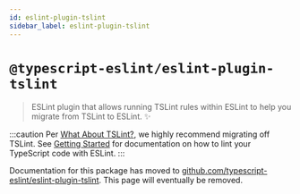 ```yaml
---
id: eslint-plugin-tslint
sidebar_label: eslint-plugin-tslint
---
```


# `@typescript-eslint/eslint-plugin-tslint`

> ESLint plugin that allows running TSLint rules within ESLint to help you migrate from TSLint to ESLint. ✨

:::caution
Per [What About TSLint?](../linting/troubleshooting/TSLint.mdx), we highly recommend migrating off TSLint.
See [Getting Started](../Getting_Started.mdx) for documentation on how to lint your TypeScript code with ESLint.
:::

Documentation for this package has moved to [github.com/typescript-eslint/eslint-plugin-tslint](https://github.com/typescript-eslint/eslint-plugin-tslint).
This page will eventually be removed.
